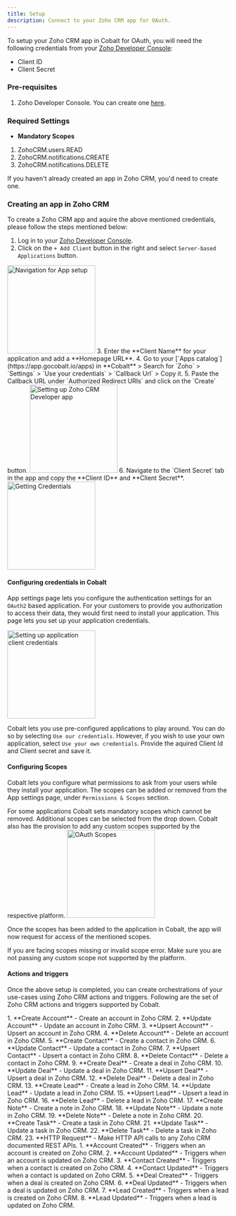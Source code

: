 ```yaml
---
title: Setup
description: Connect to your Zoho CRM app for OAuth.
---
```

To setup your Zoho CRM app in Cobalt for OAuth, you will need the following credentials from your [Zoho Developer Console](https://api-console.zoho.com/):
- Client ID
- Client Secret

### Pre-requisites

1. Zoho Developer Console. You can create one [here](https://accounts.zoho.com/register).

### Required Settings

* **Mandatory Scopes** 
1. ZohoCRM.users.READ
2. ZohoCRM.notifications.CREATE
3. ZohoCRM.notifications.DELETE

<Info>If you haven't already created an app in Zoho CRM, you'd need to create one.</Info>

### Creating an app in Zoho CRM

To create a Zoho CRM app and aquire the above mentioned credentials, please follow the steps mentioned below:

1. Log in to your [Zoho Developer Console](https://api-console.zoho.com/).
2. Click on the `+ Add Client` button in the right and select `Server-based Applications` button.
<img height="200" src="/images/Zohocrm/Zohocrm_navigation.png" alt="Navigation for App setup"/>
3. Enter the **Client Name** for your application and add a **Homepage URL**.
4. Go to your [`Apps catalog`](https://app.gocobalt.io/apps) in **Cobalt** > Search for `Zoho` > `Settings` > `Use your credentials` > `Callback Url` > Copy it.
5. Paste the Callback URL under `Authorized Redirect URIs` and click on the `Create` button.

<img height="200" src="/images/Zohocrm/Zohocrm_config.png" alt="Setting up Zoho CRM Developer app"/>
6. Navigate to the `Client Secret` tab in the app and copy the **Client ID** and **Client Secret**.
<img height="200" src="/images/Zohocrm/Zohocrm_credentials.png" alt="Getting Credentials"/>

#### Configuring credentials in Cobalt
App settings page lets you configure the authentication settings for an `OAuth2` based application. For your customers to provide you authorization to access their data,
they would first need to install your application. This page lets you set up your application credentials.

<img height="200" src="/images/Zohocrm/Zohocrm_cobalt.png" alt="Setting up application client credentials"/>

Cobalt lets you use pre-configured applications to play around. You can do so by selecting `Use our credentials`. However, if you wish to use your own application,
select `Use your own credentials`. Provide the aquired Client Id and Client secret and save it.

#### Configuring Scopes
Cobalt lets you configure what permissions to ask from your users while they install your application. The scopes can be added or removed from the App settings page, under `Permissions & Scopes`
section. 

For some applications Cobalt sets mandatory scopes which cannot be removed. Additional scopes can be selected from the drop down. Cobalt also has the provision to add any 
custom scopes supported by the respective platform.
<img height="200" src="/images/Zohocrm/Zohocrm_scopes.png" alt="OAuth Scopes"/>

Once the scopes has been added to the application in Cobalt, the app will now request for access of the mentioned scopes.

<Warning>
If you are facing scopes missing or invalid scope error. Make sure you are not passing any custom scope not supported by the platform.
</Warning>

#### Actions and triggers
Once the above setup is completed, you can create orchestrations of your use-cases using Zoho CRM actions and triggers. Following are the set of Zoho CRM actions and triggers
supported by Cobalt.

<Tabs>
  <Tab title="Actions">
  <AccordionGroup>
  <Accordion title="Account">
     1. **Create Account** - Create an account in Zoho CRM.
     2. **Update Account** - Update an account in Zoho CRM.
     3. **Upsert Account** - Upsert an account in Zoho CRM.
     4. **Delete Account** - Delete an account in Zoho CRM.
    </Accordion>
    <Accordion title="Contact">
     5. **Create Contact** - Create a contact in Zoho CRM.
     6. **Update Contact** - Update a contact in Zoho CRM.
     7. **Upsert Contact** - Upsert a contact in Zoho CRM.
     8. **Delete Contact** - Delete a contact in Zoho CRM.
      </Accordion>
    <Accordion title="Deal">
     9. **Create Deal** - Create a deal in Zoho CRM.
     10. **Update Deal** - Update a deal in Zoho CRM.
     11. **Upsert Deal** - Upsert a deal in Zoho CRM.
     12. **Delete Deal** - Delete a deal in Zoho CRM.
       </Accordion>
    <Accordion title="Lead">
     13. **Create Lead** - Create a lead in Zoho CRM.
     14. **Update Lead** - Update a lead in Zoho CRM.
     15. **Upsert Lead** - Upsert a lead in Zoho CRM.
     16. **Delete Lead** - Delete a lead in Zoho CRM.
      </Accordion>
    <Accordion title="Note">
     17. **Create Note** - Create a note in Zoho CRM.
     18. **Update Note** - Update a note in Zoho CRM.
     19. **Delete Note** - Delete a note in Zoho CRM.
      </Accordion>
    <Accordion title="Task">
     20. **Create Task** - Create a task in Zoho CRM.
     21. **Update Task** - Update a task in Zoho CRM.
     22. **Delete Task** - Delete a task in Zoho CRM.
    </Accordion>
    <Accordion title="Others">
     23. **HTTP Request** - Make HTTP API calls to any Zoho CRM documented REST APIs.
  </Accordion>
  </AccordionGroup>
  </Tab>

  <Tab title="Triggers">
         1. **Account Created** - Triggers when an account is created on Zoho CRM.
         2. **Account Updated** - Triggers when an account is updated on Zoho CRM.
         3. **Contact Created** - Triggers when a contact is created on Zoho CRM.
         4. **Contact Updated** - Triggers when a contact is updated on Zoho CRM.
         5. **Deal Created** - Triggers when a deal is created on Zoho CRM.
         6. **Deal Updated** - Triggers when a deal is updated on Zoho CRM.
         7. **Lead Created** - Triggers when a lead is created on Zoho CRM.
         8. **Lead Updated** - Triggers when a lead is updated on Zoho CRM.
  </Tab>
</Tabs>